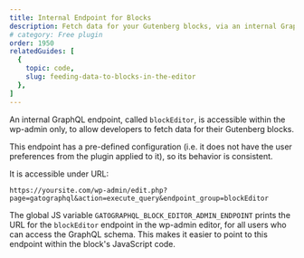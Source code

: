 ```yaml
---
title: Internal Endpoint for Blocks
description: Fetch data for your Gutenberg blocks, via an internal GraphQL endpoint accessible within the wp-admin only.
# category: Free plugin
order: 1950
relatedGuides: [
  {
    topic: code,
    slug: feeding-data-to-blocks-in-the-editor
  },
]
---
```


An internal GraphQL endpoint, called `blockEditor`, is accessible within the wp-admin only, to allow developers to fetch data for their Gutenberg blocks.

This endpoint has a pre-defined configuration (i.e. it does not have the user preferences from the plugin applied to it), so its behavior is consistent.

It is accessible under URL:

```apacheconf
https://yoursite.com/wp-admin/edit.php?page=gatographql&action=execute_query&endpoint_group=blockEditor
```

The global JS variable `GATOGRAPHQL_BLOCK_EDITOR_ADMIN_ENDPOINT` prints the URL for the `blockEditor` endpoint in the wp-admin editor, for all users who can access the GraphQL schema. This makes it easier to point to this endpoint within the block's JavaScript code.

